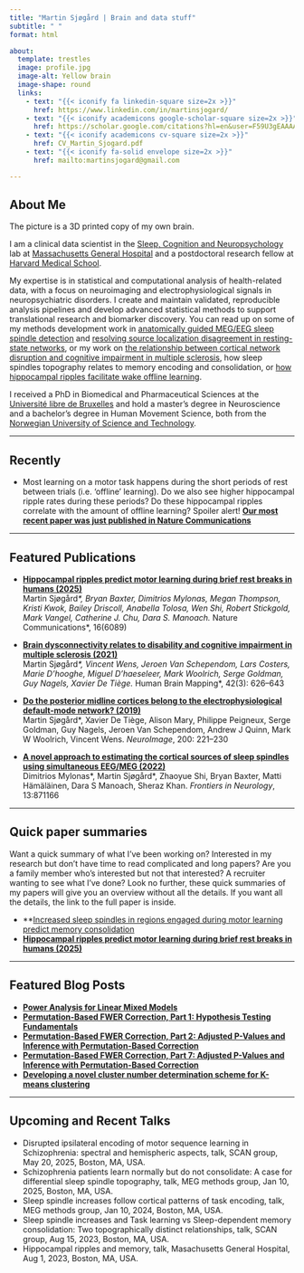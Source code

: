 ```yaml
---
title: "Martin Sjøgård | Brain and data stuff"
subtitle: " "
format: html

about: 
  template: trestles
  image: profile.jpg
  image-alt: Yellow brain
  image-shape: round
  links:
    - text: "{{< iconify fa linkedin-square size=2x >}}"
      href: https://www.linkedin.com/in/martinsjogard/
    - text: "{{< iconify academicons google-scholar-square size=2x >}}"
      href: https://scholar.google.com/citations?hl=en&user=F59U3gEAAAAJ&view_op=list_works&sortby=pubdate
    - text: "{{< iconify academicons cv-square size=2x >}}"
      href: CV_Martin_Sjogard.pdf
    - text: "{{< iconify fa-solid envelope size=2x >}}"
      href: mailto:martinsjogard@gmail.com

---
```


## About Me
The picture is a 3D printed copy of my own brain.

I am a clinical data scientist in the [Sleep, Cognition and Neuropsychology](https://manoachlab.mgh.harvard.edu/) lab at [Massachusetts General Hospital](https://www.massgeneral.org/) and a postdoctoral research fellow at [Harvard Medical School](https://hms.harvard.edu/).

My expertise is in statistical and computational analysis of health-related data, with a focus on neuroimaging and electrophysiological signals in neuropsychiatric disorders. I create and maintain validated, reproducible analysis pipelines and develop advanced statistical methods to support translational research and biomarker discovery. You can read up on some of my methods development work in [anatomically guided MEG/EEG sleep spindle detection](https://www.frontiersin.org/journals/neurology/articles/10.3389/fneur.2022.871166/full) and [resolving source localization disagreement in resting-state networks](https://www.sciencedirect.com/science/article/abs/pii/S105381191930549X), or my work on [the relationship between cortical network disruption and cognitive impairment in multiple sclerosis](https://onlinelibrary.wiley.com/doi/pdf/10.1002/hbm.25247), how sleep spindles topography relates to memory encoding and consolidation, or [how hippocampal ripples facilitate wake offline learning](https://www.nature.com/articles/s41467-025-61136-y).

I received a PhD in Biomedical and Pharmaceutical Sciences at the [Université libre de Bruxelles](https://www.ulb.be/en/ulb-homepage) and hold a master's degree in Neuroscience and a bachelor's degree in Human Movement Science, both from the [Norwegian University of Science and Technology](https://www.ntnu.edu/).

---

## Recently

- Most learning on a motor task happens during the short periods of rest between trials (i.e. 'offline' learning). Do we also see higher hippocampal ripple rates during these periods? Do these hippocampal ripples correlate with the amount of offline learning? Spoiler alert! **[Our most recent paper was just published in Nature Communications](https://rdcu.be/euu5V)**  

---

## Featured Publications

- **[Hippocampal ripples predict motor learning during brief rest breaks in humans (2025)](https://www.nature.com/articles/s41467-025-61136-y)**  
  Martin Sjøgård*\*, Bryan Baxter, Dimitrios Mylonas, Megan Thompson, Kristi Kwok, Bailey Driscoll, Anabella Tolosa, Wen Shi, Robert Stickgold, Mark Vangel, Catherine J. Chu, Dara S. Manoach. *Nature Communications*, 16(6089)

- **[Brain dysconnectivity relates to disability and cognitive impairment in multiple sclerosis (2021)](https://onlinelibrary.wiley.com/doi/pdf/10.1002/hbm.25247)**  
  Martin Sjøgård*\*, Vincent Wens, Jeroen Van Schependom, Lars Costers, Marie D'hooghe, Miguel D'haeseleer, Mark Woolrich, Serge Goldman, Guy Nagels, Xavier De Tiège. *Human Brain Mapping*, 42(3): 626–643

- **[Do the posterior midline cortices belong to the electrophysiological default-mode network? (2019)](https://www.sciencedirect.com/science/article/abs/pii/S105381191930549X)**  
  Martin Sjøgård\*, Xavier De Tiège, Alison Mary, Philippe Peigneux, Serge Goldman, Guy Nagels, Jeroen Van Schependom, Andrew J Quinn, Mark W Woolrich, Vincent Wens. *NeuroImage*, 200: 221–230

- **[A novel approach to estimating the cortical sources of sleep spindles using simultaneous EEG/MEG (2022)](https://www.frontiersin.org/journals/neurology/articles/10.3389/fneur.2022.871166/full)**  
  Dimitrios Mylonas\*, Martin Sjøgård\*, Zhaoyue Shi, Bryan Baxter, Matti Hämäläinen, Dara S Manoach, Sheraz Khan. *Frontiers in Neurology*, 13:871166

---

## Quick paper summaries
Want a quick summary of what I’ve been working on? Interested in my research but don’t have time to read complicated and long papers? Are you a family member who’s interested but not that interested? A recruiter wanting to see what I’ve done? Look no further, these quick summaries of my papers will give you an overview without all the details. If you want all the details, the link to the full paper is inside.

- **[Increased sleep spindles in regions engaged during motor learning predict memory consolidation](posts/quicksummaries_localspindles)
- **[Hippocampal ripples predict motor learning during brief rest breaks in humans (2025)](https://www.nature.com/articles/s41467-025-61136-y)**

---

## Featured Blog Posts

- **[Power Analysis for Linear Mixed Models](posts/power-analysis-lmm/index.qmd)**
- **[Permutation-Based FWER Correction, Part 1: Hypothesis Testing Fundamentals](posts/fwer-correction-part1/index.qmd)**
- **[Permutation-Based FWER Correction, Part 2: Adjusted P-Values and Inference with Permutation-Based Correction](posts/fwer-correction-part2/index.qmd)**
- **[Permutation-Based FWER Correction, Part 7: Adjusted P-Values and Inference with Permutation-Based Correction](posts/fwer-correction-part7/index.qmd)**
- **[Developing a novel cluster number determination scheme for K-means clustering](posts/kmeans-permutation/index.qmd)**

---

## Upcoming and Recent Talks

- Disrupted ipsilateral encoding of motor sequence learning in Schizophrenia: spectral and hemispheric aspects, talk, SCAN group, May 20, 2025, Boston, MA, USA.
- Schizophrenia patients learn normally but do not consolidate: A case for differential sleep spindle topography, talk, MEG methods group, Jan 10, 2025, Boston, MA, USA. 
- Sleep spindle increases follow cortical patterns of task encoding, talk, MEG methods group, Jan 10, 2024, Boston, MA, USA.
- Sleep spindle increases and Task learning vs Sleep-dependent memory consolidation: Two topographically distinct relationships, talk, SCAN group, Aug 15, 2023, Boston, MA, USA.
- Hippocampal ripples and memory, talk, Masachusetts General Hospital, Aug 1, 2023, Boston, MA, USA.


